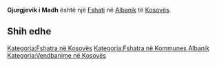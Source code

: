 {{Fshat në Kosovës
 | Emri                = Gjurgjevik i Madh
 | EmriAlt                = Durdevic,Durdevik,Gjurgjevici i Madh,Gjurgjevik,Gjurgjevik i Madh,Gjurxhevik,Gjyrgjeviku i Madh,Martiras,Martirasi,Veliki Durdevik,Veliki Ðurđevik,Ðurđevik,Ðurđević,Ђурђевик,Велики Ђурђевик
 | Emri (Rasa dhanore) = 
 | Figura              = 
 | Shteti              = Kosovës
 | Komuna              = Albanik
 | Kodi postar         = 
 | Sipërfaqja          = 

 | Popullsia           = 

 | Regj. i popullsisë  = 
 | Dend. e popullsisë  = 
 | Faqja zyrtare       = 
 <!--- Koordinatat ----> 
 | Gjerësia            = 42.61278
 | Gjatësia            = 20.65778
 | Lartësia            = 
}}
'''Gjurgjevik i Madh''' është një [[Fshati]] në [[Albanik]] të [[Kosovës]].

<!-- == Gjeografia == -->
<!-- == Historia == -->
<!-- == Demografia == -->
== Shih edhe ==
{{Komuna Albanik}}
{{Kosovo-Administrata-Cung}}

[[Kategoria:Fshatra në Kosovës]]
[[Kategoria:Fshatra në Kommunes Albanik]]
[[Kategoria:Vendbanime në Kosovës]]